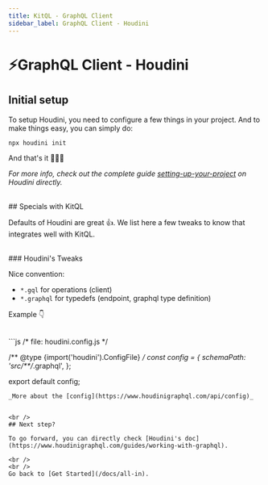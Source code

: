 ```yaml
---
title: KitQL - GraphQL Client
sidebar_label: GraphQL Client - Houdini
---
```


# ⚡GraphQL Client - Houdini

## Initial setup

To setup Houdini, you need to configure a few things in your project. 
And to make things easy, you can simply do:

```sh
npx houdini init
```

And that's it 🎉🎉🎉

_For more info, check out the complete guide 
[setting-up-your-project](https://www.houdinigraphql.com/guides/setting-up-your-project#starting-a-new-project)
on Houdini directly._

<br />
## Specials with KitQL

Defaults of Houdini are great 👍.
We list here a few tweaks to know that integrates well with KitQL.

<br />
### Houdini's Tweaks

Nice convention: 
- `*.gql` for operations (client)
- `*.graphql` for typedefs (endpoint, graphql type definition)

Example 👇

<br />
```js 
/* file: houdini.config.js */

/** @type {import('houdini').ConfigFile} */
const config = {
	schemaPath: 'src/**/*.graphql',
};

export default config;
```
_More about the [config](https://www.houdinigraphql.com/api/config)_


<br />
## Next step?

To go forward, you can directly check [Houdini's doc](https://www.houdinigraphql.com/guides/working-with-graphql).

<br />
<br />
Go back to [Get Started](/docs/all-in).
